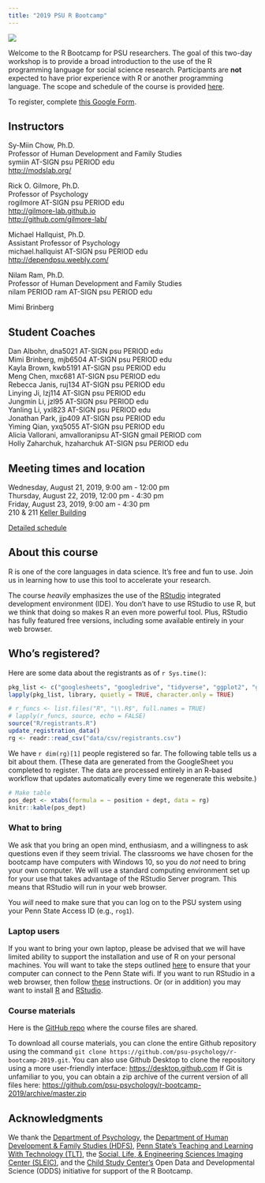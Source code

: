 ```yaml
---
title: "2019 PSU R Bootcamp"
---
```


![](https://www.r-project.org/Rlogo.png)

Welcome to the R Bootcamp for PSU researchers. 
The goal of this two-day workshop is to provide a broad introduction to the use of the R programming language for social science research. 
Participants are **not** expected to have prior experience with R or another programming language. 
The scope and schedule of the course is provided [here](https://psu-psychology.github.io/r-bootcamp-2019/schedule.html).

To register, complete [this Google Form](https://forms.gle/y3DQ64zSxzG1VgdE7).

## Instructors

Sy-Miin Chow, Ph.D.</br>
Professor of Human Development and Family Studies</br>
symiin AT-SIGN psu PERIOD edu</br>
[http://modslab.org/](http://modslab.org/)</br>

Rick O. Gilmore, Ph.D.</br>
Professor of Psychology</br>
rogilmore AT-SIGN psu PERIOD edu</br>
[http://gilmore-lab.github.io](http://gilmore-lab.github.io)</br>
[http://github.com/gilmore-lab/](http://github.com/gilmore-lab/)

Michael Hallquist, Ph.D.</br>
Assistant Professor of Psychology</br>
michael.hallquist AT-SIGN psu PERIOD edu</br>
[http://dependpsu.weebly.com/](http://dependpsu.weebly.com/)</br>

Nilam Ram, Ph.D.</br>
Professor of Human Development and Family Studies</br>
nilam PERIOD ram AT-SIGN psu PERIOD edu</br>

Mimi Brinberg</br>

## Student Coaches

Dan Albohn, dna5021 AT-SIGN psu PERIOD edu</br>
Mimi Brinberg, mjb6504 AT-SIGN psu PERIOD edu</br>
Kayla Brown, kwb5191 AT-SIGN psu PERIOD edu</br>
Meng Chen, mxc681 AT-SIGN psu PERIOD edu</br>
Rebecca Janis, ruj134 AT-SIGN psu PERIOD edu</br>
Linying Ji, lzj114 AT-SIGN psu PERIOD edu</br>
Jungmin Li, jzl95 AT-SIGN psu PERIOD edu</br>
Yanling Li, yxl823 AT-SIGN psu PERIOD edu</br>
Jonathan Park, jjp409 AT-SIGN psu PERIOD edu</br>
Yiming Qian, yxq5055 AT-SIGN psu PERIOD edu</br>
Alicia Vallorani, amvalloranipsu AT-SIGN gmail PERIOD com</br>
Holly Zaharchuk, hzaharchuk AT-SIGN psu PERIOD edu</br>

## Meeting times and location

Wednesday, August 21, 2019, 9:00 am - 12:00 pm</br>
Thursday, August 22, 2019, 12:00 pm - 4:30 pm</br>
Friday, August 23, 2019, 9:00 am - 4:30 pm</br>
210 & 211 [Keller Building](http://www.psumap.com/#Keller)</br>

[Detailed schedule](schedule.html)</br>

## About this course

R is one of the core languages in data science. It's free and fun to use. 
Join us in learning how to use this tool to accelerate your research.

The course *heavily* emphasizes the use of the [RStudio](http://rstudio.com) integrated development environment (IDE).
You don't have to use RStudio to use R, but we think that doing so makes R an even more powerful tool.
Plus, RStudio has fully featured free versions, including some available entirely in your web browser.

## Who's registered?

Here are some data about the registrants as of `r Sys.time()`:

```r
pkg_list <- c("googlesheets", "googledrive", "tidyverse", "ggplot2", "ggmosaic")
lapply(pkg_list, library, quietly = TRUE, character.only = TRUE)

# r_funcs <- list.files("R", "\\.R$", full.names = TRUE)
# lapply(r_funcs, source, echo = FALSE)
source("R/registrants.R")
update_registration_data()
rg <- readr::read_csv("data/csv/registrants.csv")
```

We have `r dim(rg)[1]` people registered so far.
The following table tells us a bit about them.
(These data are generated from the GoogleSheet you completed to register.
The data are processed entirely in an R-based workflow that updates automatically every time we regenerate this website.)

```r
# Make table
pos_dept <- xtabs(formula = ~ position + dept, data = rg)
knitr::kable(pos_dept)
```

### What to bring

We ask that you bring an open mind, enthusiasm, and a willingness to ask questions even if they seem trivial.
The classrooms we have chosen for the bootcamp have computers with Windows 10, so you do *not* need to bring your own computer.
We will use a standard computing environment set up for your use that takes advantage of the RStudio Server program.
This means that RStudio will run in your web browser.

You *will* need to make sure that you can log on to the PSU system using your Penn State Access ID (e.g., `rog1`).

### Laptop users

If you want to bring your own laptop, please be advised that we will have limited ability to support the installation and use of R on your personal machines.
You will want to take the steps outlined [here](before-the-bootcamp.html) to ensure that your computer can connect to the Penn State wifi.
If you want to run RStudio in a web browser, then follow [these](rstudio-tlt.html) instructions.
Or (or in addition) you may want to install [R](https://cran.r-project.org) and [RStudio](https://www.rstudio.com/products/rstudio/download/).

### Course materials

Here is the [GitHub repo](https://github.com/psu-psychology/r-bootcamp-2019/) where the course files are shared.

To download all course materials, you can clone the entire Github repository using the command ```git clone https://github.com/psu-psychology/r-bootcamp-2019.git```.
You can also use Github Desktop to clone the repository using a more user-friendly interface: <https://desktop.github.com>
If Git is unfamiliar to you, you can obtain a zip archive of the current version of all files here: <https://github.com/psu-psychology/r-bootcamp-2019/archive/master.zip>

## Acknowledgments

We thank the [Department of Psychology](http://psych.la.psu.edu), the [Department of Human Development & Family Studies (HDFS)](https://hhd.psu.edu/hdfs/), [Penn State's Teaching and Learning With Technology (TLT)](https://tlt.psu.edu/), the [Social, Life, & Engineering Sciences Imaging Center (SLEIC)](http://imaging.psu.edu), and the [Child Study Center's](http://csc.la.psu.edu) Open Data and Developmental Science (ODDS) initiative for support of the R Bootcamp.

